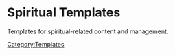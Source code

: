 = Spiritual Templates =

Templates for spiritual-related content and management.

[[Category:Templates]]
